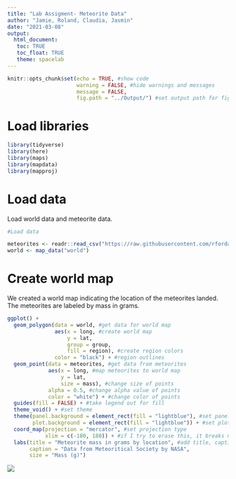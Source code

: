 ```yaml
---
title: "Lab Assigment- Meteorite Data"
author: "Jamie, Roland, Claudia, Jasmin"
date: "2021-03-08"
output: 
  html_document: 
   toc: TRUE
   toc_float: TRUE
   theme: spacelab
---
```


```r
knitr::opts_chunk$set(echo = TRUE, #show code
                      warning = FALSE, #hide warnings and messages
                      message = FALSE, 
                      fig.path = "../Output/") #set output path for figure
```

# Load libraries
```r
library(tidyverse)
library(here)
library(maps)
library(mapdata)
library(mapproj)
```

# Load data
Load world data and meteorite data.
```r
#Load data

meteorites <- readr::read_csv("https://raw.githubusercontent.com/rfordatascience/tidytuesday/master/data/2019/2019-06-11/meteorites.csv")
world <- map_data("world")

```


# Create world map
We created a world map indicating the location of the meteorites landed. The meteorites are labeled by mass in grams.
```r
ggplot() + 
  geom_polygon(data = world, #get data for world map
               aes(x = long, #create world map
                   y = lat, 
                   group = group,
                   fill = region), #create region colors
               color = "black") + #region outlines
  geom_point(data = meteorites, #get data from meteorites
             aes(x = long, #map meteorites to world map
                 y = lat,
                 size = mass), #change size of points
             alpha = 0.5, #change alpha value of points
             color = "white") + #change color of points
  guides(fill = FALSE) + #take legend out for fill
  theme_void() + #set theme
  theme(panel.background = element_rect(fill = "lightblue"), #set panel background
        plot.background = element_rect(fill = "lightblue")) + #set plot background
  coord_map(projection = "mercator", #set projection type
            xlim = c(-180, 180)) + #if I try to erase this, it breaks my map, that's why it's weird
  labs(title = "Meteorite mass in grams by location", #add title, caption, legend
       caption = "Data from Meteoritical Society by NASA",
       size = "Mass (g)")
```

![](https://media4.giphy.com/media/fQZX2aoRC1Tqw/giphy.gif)
